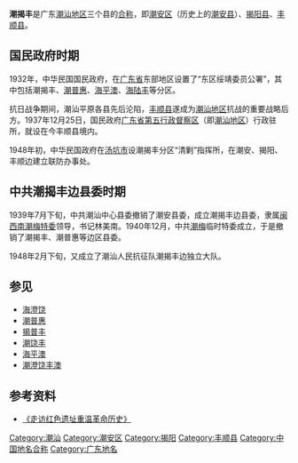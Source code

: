 '''潮揭丰'''是广东[[潮汕地区|潮汕地区]]三个县的[[合称|合称]]，即[[潮安区|潮安区]]（历史上的[[潮安县|潮安县]]）、[[揭阳县|揭阳县]]、[[丰顺县|丰顺县]]。
== 国民政府时期 ==
1932年，中华民国国民政府，在[[广东省|广东省]]东部地区设置了“东区绥靖委员公署”，其中包括潮揭丰、[[潮普惠|潮普惠]]、[[海平澳|海平澳]]、[[海陆丰|海陆丰]]等分区。

抗日战争期间，潮汕平原各县先后沦陷，[[丰顺县|丰顺县]]遂成为[[潮汕地区|潮汕地区]]抗战的重要战略后方。1937年12月25日，国民政府[[广东省第五行政督察区|广东省第五行政督察区]]（即[[潮汕地区|潮汕地区]]）行政驻所，就设在今丰顺县境内。

1948年初，中华民国政府在[[汤坑市|汤坑市]]设潮揭丰分区“清剿”指挥所，在潮安、揭阳、丰顺边建立联防办事处。

== 中共潮揭丰边县委时期 ==
1939年7月下旬，中共潮汕中心县委撤销了潮安县委，成立潮揭丰边县委，隶属[[闽西南潮梅特委|闽西南潮梅特委]]领导，书记林美南。1940年12月，中共[[潮梅|潮梅]]临时特委成立，于是撤销了潮揭丰、潮普惠等边区县委。

1948年2月下旬，又成立了潮汕人民抗征队潮揭丰边独立大队。
==参见==
*[[潮澄饶|海澄饶]]
*[[潮普惠|潮普惠]]
*[[揭普丰|揭普丰]]
*[[潮饶丰|潮饶丰]]
*[[海平澳|海平澳]]
*[[潮澄饶丰澳|潮澄饶丰澳]]
== 参考资料 ==
*[http://www.csfqw.com/html/2/0A238339-9DAB-4CC8-8295-EE2C26CD7153.html 《走访红色遗址重温革命历史》]{{dead link|date=2018年3月 |bot=InternetArchiveBot |fix-attempted=yes }}

[[Category:潮汕|Category:潮汕]]
[[Category:潮安区|Category:潮安区]]
[[Category:揭阳|Category:揭阳]]
[[Category:丰顺县|Category:丰顺县]]
[[Category:中国地名合称|Category:中国地名合称]]
[[Category:广东地名|Category:广东地名]]